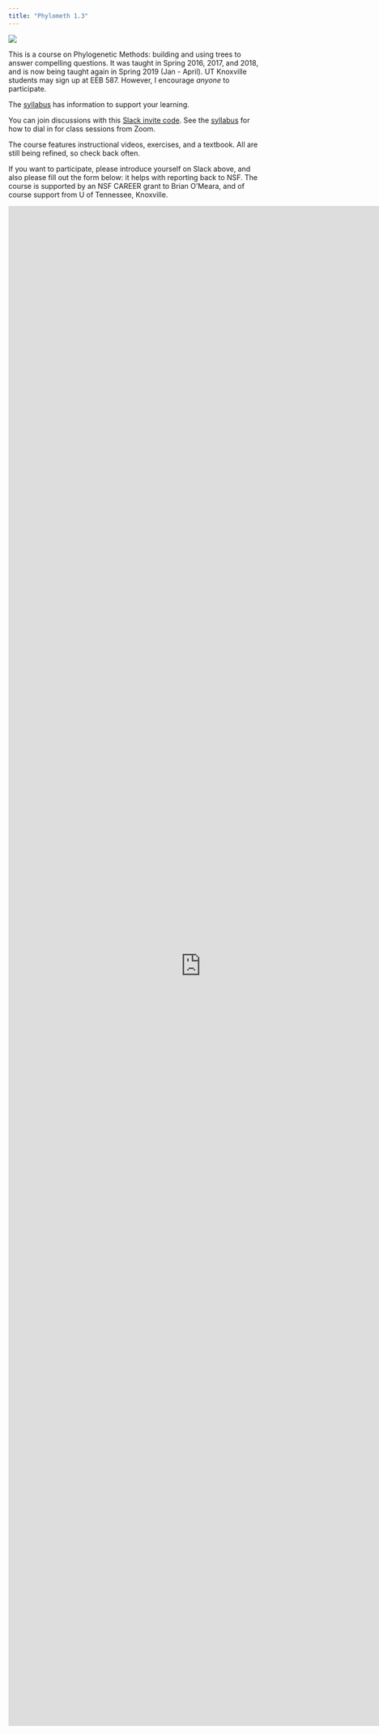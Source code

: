 ```yaml
---
title: "Phylometh 1.3"
---
```


![](Figure1Revised-1170x500.jpg)

This is a course on Phylogenetic Methods: building and using trees to answer compelling questions. It was taught in Spring 2016, 2017, and 2018, and is now being taught again in Spring 2019 (Jan - April). UT Knoxville students may sign up at EEB 587. However, I encourage *anyone* to participate.

The [syllabus](syllabus.html) has information to support your learning.

You can join discussions with this [Slack invite code](https://join.slack.com/t/phylometh/shared_invite/enQtNTE5ODEzNDk5MDkyLTg0ZDQ2NTdjMjg1ZWIxZjMzNTg4MDQ0ZmU2MmFiMTY1YTNlZDcyNTg2MjBkZGY4MGQ2MWM0MDkyZGQ2MDRmMWY). See the [syllabus](syllabus.html) for how to dial in for class sessions from Zoom.

The course features instructional videos, exercises, and a textbook. All are still being refined, so check back often.

If you want to participate, please introduce yourself on Slack above, and also please fill out the form below: it helps with reporting back to NSF. The course is supported by an NSF CAREER grant to Brian O'Meara, and of course support from U of Tennessee, Knoxville.

<iframe src="https://docs.google.com/forms/d/1J18Y4h6RRUdnmg9vI9dt6CUwOdgVYMkDASTQiZfMoFc/viewform?embedded=true" width="760" height="3000" frameborder="0" marginwidth="0" marginheight="0"></iframe>
